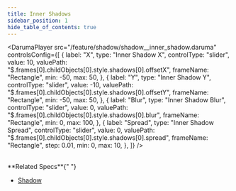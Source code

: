 ```yaml
---
title: Inner Shadows
sidebar_position: 1
hide_table_of_contents: true
---
```


<DarumaPlayer
  src="/feature/shadow/shadow__inner_shadow.daruma"
  controlsConfig={[
    {
      label: "X",
      type: "Inner Shadow X",
      controlType: "slider",
      value: 10,
      valuePath: "$.frames[0].childObjects[0].style.shadows[0].offsetX",
      frameName: "Rectangle",
      min: -50,
      max: 50,
    },
    {
      label: "Y",
      type: "Inner Shadow Y",
      controlType: "slider",
      value: -10,
      valuePath: "$.frames[0].childObjects[0].style.shadows[0].offsetY",
      frameName: "Rectangle",
      min: -50,
      max: 50,
    },
    {
      label: "Blur",
      type: "Inner Shadow Blur",
      controlType: "slider",
      value: 0,
      valuePath: "$.frames[0].childObjects[0].style.shadows[0].blur",
      frameName: "Rectangle",
      min: 0,
      max: 100,
    },
    {
      label: "Spread",
      type: "Inner Shadow Spread",
      controlType: "slider",
      value: 0,
      valuePath: "$.frames[0].childObjects[0].style.shadows[0].spread",
      frameName: "Rectangle",
      step: 0.01,
      min: 0,
      max: 10,
    },
  ]}
/>

<br />
**Related Specs**{" "}

- [Shadow](/specs/vectorgraphics/shadow)
